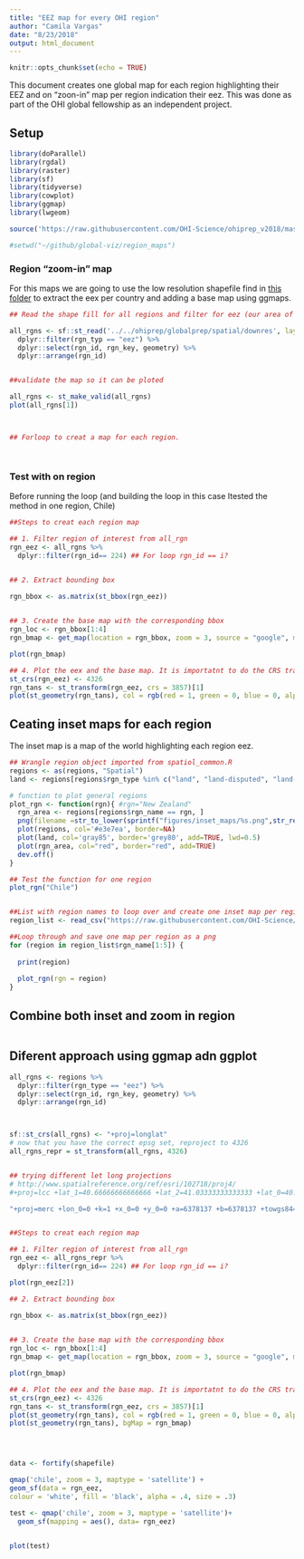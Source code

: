 ```yaml
---
title: "EEZ map for every OHI region"
author: "Camila Vargas"
date: "8/23/2018"
output: html_document
---
```


```r
knitr::opts_chunk$set(echo = TRUE)
```

This document creates one global map for each region highlighting their EEZ and on "zoon-in" map per region indication their eez. This was done as part of the OHI global fellowship as an independent project.

## Setup

```r

library(doParallel)
library(rgdal)
library(raster)
library(sf)
library(tidyverse)
library(cowplot)
library(ggmap)
library(lwgeom)

source('https://raw.githubusercontent.com/OHI-Science/ohiprep_v2018/master/src/R/spatial_common.R')

#setwd("~/github/global-viz/region_maps")


```


### Region "zoom-in" map
For this maps we are going to use the low resolution shapefile find in [this folder](https://github.com/OHI-Science/ohiprep/tree/master/globalprep/spatial/downres) to extract the eex per country and adding a base map using ggmaps.

```r
## Read the shape fill for all regions and filter for eez (our area of interest for these maps)

all_rgns <- sf::st_read('../../ohiprep/globalprep/spatial/downres', layer="rgn_all_gcs_med_res") %>%
  dplyr::filter(rgn_typ == "eez") %>% 
  dplyr::select(rgn_id, rgn_key, geometry) %>% 
  dplyr::arrange(rgn_id)


##validate the map so it can be ploted

all_rgns <- st_make_valid(all_rgns)
plot(all_rgns[1])



## Forloop to creat a map for each region.




```




### Test with on region

Before running the loop (and building the loop in this case Itested the method in one region, Chile)

```r
##Steps to creat each region map

## 1. Filter region of interest from all_rgn 
rgn_eez <- all_rgns %>%
  dplyr::filter(rgn_id== 224) ## For loop rgn_id == i?


## 2. Extract bounding box

rgn_bbox <- as.matrix(st_bbox(rgn_eez))
  

## 3. Create the base map with the corresponding bbox
rgn_loc <- rgn_bbox[1:4]
rgn_bmap <- get_map(location = rgn_bbox, zoom = 3, source = "google", maptype = "terrain", crop = FALSE)

plot(rgn_bmap)

## 4. Plot the eex and the base map. It is importatnt to do the CRS trasformation right before ploting both maps together in order to work.
st_crs(rgn_eez) <- 4326
rgn_tans <- st_transform(rgn_eez, crs = 3857)[1]
plot(st_geometry(rgn_tans), col = rgb(red = 1, green = 0, blue = 0, alpha = 0.2),border=NA, bgMap = rgn_bmap) #st_geometry removes the column name (rgn_id)


```


## Ceating inset maps for each region
The inset map is a map of the world highlighting each region eez.

```r

## Wrangle region object imported from spatiol_common.R
regions <- as(regions, "Spatial")
land <- regions[regions$rgn_type %in% c("land", "land-disputed", "land-noeez"), ]

# function to plot general regions
plot_rgn <- function(rgn){ #rgn="New Zealand"
  rgn_area <- regions[regions$rgn_name == rgn, ]  
  png(filename =str_to_lower(sprintf("figures/inset_maps/%s.png",str_replace(rgn, pattern = " ","_"))), res=500, width=7, height=7, units="in")
  plot(regions, col='#e3e7ea', border=NA)
  plot(land, col='gray85', border='grey80', add=TRUE, lwd=0.5)
  plot(rgn_area, col="red", border="red", add=TRUE)
  dev.off()
}

## Test the function for one region
plot_rgn("Chile")


##List with region names to loop over and create one inset map per region
region_list <- read_csv("https://raw.githubusercontent.com/OHI-Science/ohi-global/draft/eez/spatial/regions_list.csv") 

##Loop through and save one map per region as a png
for (region in region_list$rgn_name[1:5]) {
 
  print(region)
  
  plot_rgn(rgn = region)  
}
```


## Combine both inset and zoom in region

```r

```


## Diferent approach using ggmap adn ggplot

```r

all_rgns <- regions %>% 
  dplyr::filter(rgn_type == "eez") %>% 
  dplyr::select(rgn_id, rgn_key, geometry) %>% 
  dplyr::arrange(rgn_id)



sf::st_crs(all_rgns) <- "+proj=longlat"
# now that you have the correct epsg set, reproject to 4326
all_rgns_repr = st_transform(all_rgns, 4326)


## trying different let long projections
# http://www.spatialreference.org/ref/esri/102718/proj4/
#+proj=lcc +lat_1=40.66666666666666 +lat_2=41.03333333333333 +lat_0=40.16666666666666 +lon_0=-74 +x_0=300000 +y_0=0 +ellps=GRS80 +datum=NAD83 +to_meter=0.3048006096012192 +no_defs 

"+proj=merc +lon_0=0 +k=1 +x_0=0 +y_0=0 +a=6378137 +b=6378137 +towgs84=0,0,0,0,0,0,0 +units=m +no_defs"


##Steps to creat each region map

## 1. Filter region of interest from all_rgn 
rgn_eez <- all_rgns_repr %>%
  dplyr::filter(rgn_id== 224) ## For loop rgn_id == i?

plot(rgn_eez[2])

## 2. Extract bounding box

rgn_bbox <- as.matrix(st_bbox(rgn_eez))
  

## 3. Create the base map with the corresponding bbox
rgn_loc <- rgn_bbox[1:4]
rgn_bmap <- get_map(location = rgn_bbox, zoom = 3, source = "google", maptype = "terrain", crop = FALSE)

plot(rgn_bmap)

## 4. Plot the eex and the base map. It is importatnt to do the CRS trasformation right before ploting both maps together in order to work.
st_crs(rgn_eez) <- 4326
rgn_tans <- st_transform(rgn_eez, crs = 3857)[1]
plot(st_geometry(rgn_tans), col = rgb(red = 1, green = 0, blue = 0, alpha = 0.2),border=NA, bgMap = rgn_bmap) #st_geometry removes the column name (rgn_id)
plot(st_geometry(rgn_tans), bgMap = rgn_bmap)




data <- fortify(shapefile)

qmap('chile', zoom = 3, maptype = 'satellite') +
geom_sf(data = rgn_eez,
colour = 'white', fill = 'black', alpha = .4, size = .3)

test <- qmap('chile', zoom = 3, maptype = 'satellite')+
  geom_sf(mapping = aes(), data= rgn_eez)


plot(test)



```










